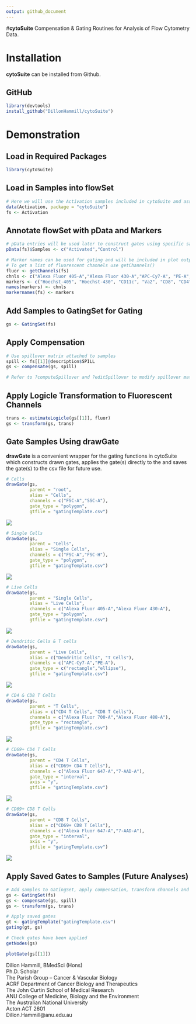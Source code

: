 ```yaml
---
output: github_document
---
```


#**cytoSuite**
Compensation & Gating Routines for Analysis of Flow Cytometry Data.

# **Installation**
**cytoSuite** can be installed from Github.

## GitHub
```r
library(devtools)
install_github("DillonHammill/cytoSuite")
```

# **Demonstration**

## Load in Required Packages
```r
library(cytoSuite)
```

## Load in Samples into flowSet
```r
# Here we will use the Activation samples included in cytoSuite and assign them to object called fs
data(Activation, package = "cytoSuite")
fs <- Activation
```

## Annotate flowSet with pData and Markers
```r
# pData entries will be used later to construct gates using specific samples
pData(fs)$Samples <- c("Activated","Control")

# Marker names can be used for gating and will be included in plot outputs - see ?Activation for details
# To get a list of fluorescent channels use getChannels()
fluor <- getChannels(fs)
chnls <- c("Alexa Fluor 405-A","Alexa Fluor 430-A","APC-Cy7-A", "PE-A", "Alexa Fluor 488-A", "Alexa Fluor 700-A", "Alexa Fluor 647-A", "7-AAD-A") 
markers <- c("Hoechst-405", "Hoechst-430", "CD11c", "Va2", "CD8", "CD4", "CD44", "CD69")
names(markers) <- chnls
markernames(fs) <- markers
```

## Add Samples to GatingSet for Gating
```r
gs <- GatingSet(fs)
```

## Apply Compensation
```r
# Use spillover matrix attached to samples
spill <- fs[[1]]@description$SPILL
gs <- compensate(gs, spill)

# Refer to ?computeSpillover and ?editSpillover to modify spillover matrix
```

## Apply Logicle Transformation to Fluorescent Channels
```r
trans <- estimateLogicle(gs[[1]], fluor)
gs <- transform(gs, trans)
```

## Gate Samples Using drawGate
**drawGate** is a convenient wrapper for the gating functions in cytoSuite which constructs drawn gates, applies the gate(s) directly to the \code{GatingSet} and saves the gate(s) to the \code{gatingTemplate} csv file for future use.
```r
# Cells
drawGate(gs, 
         parent = "root", 
         alias = "Cells", 
         channels = c("FSC-A","SSC-A"), 
         gate_type = "polygon", 
         gtfile = "gatingTemplate.csv")
```
![](README_files/Cells.png)

```r
# Single Cells
drawGate(gs, 
         parent = "Cells", 
         alias = "Single Cells", 
         channels = c("FSC-A","FSC-H"), 
         gate_type = "polygon", 
         gtfile = "gatingTemplate.csv")
```
![](README_files/Single Cells.png)

```r
# Live Cells
drawGate(gs, 
         parent = "Single Cells", 
         alias = "Live Cells", 
         channels = c("Alexa Fluor 405-A","Alexa Fluor 430-A"), 
         gate_type = "polygon", 
         gtfile = "gatingTemplate.csv")
```
![](README_files/Live Cells.png)

```r
# Dendritic Cells & T cells
drawGate(gs, 
         parent = "Live Cells", 
         alias = c("Dendritic Cells", "T Cells"), 
         channels = c("APC-Cy7-A","PE-A"), 
         gate_type = c("rectangle","ellipse"), 
         gtfile = "gatingTemplate.csv")
```
![](README_files/Dendritic Cells T Cells.png)

```r
# CD4 & CD8 T Cells
drawGate(gs, 
         parent = "T Cells", 
         alias = c("CD4 T Cells", "CD8 T Cells"), 
         channels = c("Alexa Fluor 700-A","Alexa Fluor 488-A"), 
         gate_type = "rectangle", 
         gtfile = "gatingTemplate.csv")
```
![](README_files/CD4 CD8 T Cells.png)

```r
# CD69+ CD4 T Cells
drawGate(gs, 
         parent = "CD4 T Cells", 
         alias = c("CD69+ CD4 T Cells"), 
         channels = c("Alexa Fluor 647-A","7-AAD-A"), 
         gate_type = "interval", 
         axis = "y", 
         gtfile = "gatingTemplate.csv")
```
![](README_files/CD69 CD4 T Cells.png)

```r
# CD69+ CD8 T Cells
drawGate(gs, 
         parent = "CD8 T Cells", 
         alias = c("CD69+ CD8 T Cells"), 
         channels = c("Alexa Fluor 647-A","7-AAD-A"), 
         gate_type = "interval", 
         axis = "y", 
         gtfile = "gatingTemplate.csv")
```
![](README_files/CD69 CD8 T Cells.png)

## Apply Saved Gates to Samples (Future Analyses)
```r
# Add samples to GatingSet, apply compensation, transform channels and apply gates
gs <- GatingSet(fs)
gs <- compensate(gs, spill)
gs <- transform(gs, trans)

# Apply saved gates
gt <- gatingTemplate("gatingTemplate.csv")
gating(gt, gs)

# Check gates have been applied
getNodes(gs)

plotGate(gs[[1]])
```

Dillon Hammill, BMedSci (Hons)
<br /> Ph.D. Scholar
<br /> The Parish Group – Cancer & Vascular Biology
<br /> ACRF Department of Cancer Biology and Therapeutics
<br /> The John Curtin School of Medical Research
<br /> ANU College of Medicine, Biology and the Environment
<br /> The Australian National University
<br /> Acton ACT 2601
<br /> Dillon.Hammill@anu.edu.au
